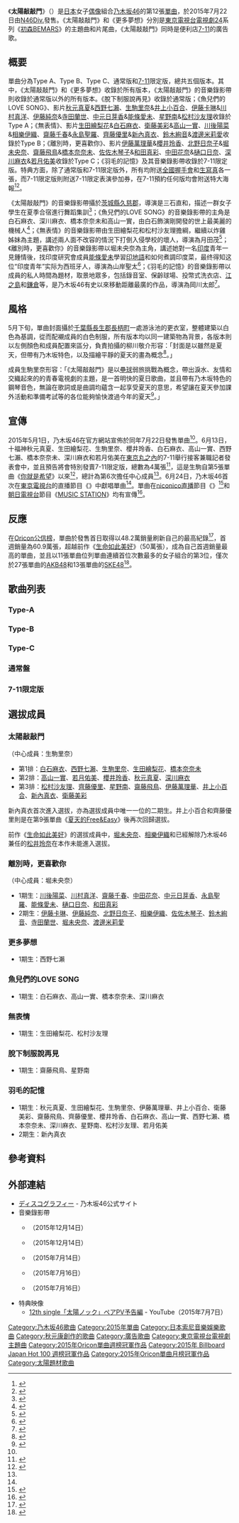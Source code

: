 {{Infobox song
| type       = single
| name       = 太陽敲敲門
| original_name = 太陽ノック
| language   = ja
| artist     = [[乃木坂46|乃木坂46]]
| album      = [[屬於我們的位子|屬於我們的位子]]
| cover      = taiyou nokku.jpg
| B-side     = 更多夢想（{{lang|ja|もう少しの夢}}）<br/>魚兒們的LOVE SONG（{{lang|ja|魚たちのLOVE SONG}}，Type A）<br/>無表情（{{lang|ja|無表情}}，Type B）<br/>離別時，更喜歡你（{{lang|ja|別れ際、もっと好きになる}}，Type C）<br/>脫下制服說再見…（{{lang|ja|制服を脱いでサヨナラを･･･}}，通常版）<br/>羽毛的記憶（{{lang|ja|羽根の記憶}}，[[7-11|7-11]]限定版）
| released   = 2015年7月22日
| format     = [[單曲|單曲]]
| recorded   = 2015年<br/>{{JPN}}
| genre      = [[J-POP|J-POP]]
| length     = 
| label      = [[Sony_Music_Records|N46Div.]]
| lyricist   = [[秋元康|秋元康]]
| composer   = 黑須克彥
| producer   = [[秋元康|秋元康]]
| certification = 
| chart_position = * 週榜第1位<small>（[[Oricon公信榜|Oricon]]）</small>
* 2015年7月度月排名第1名
* 2015年度年榜第7名（Oricon）
| chronology = [[乃木坂46|乃木坂46]]
| next_title = [[此刻，想說話的對象|此刻，想說話的對象]]
| next_year  = 2015
| prev_title = [[生命如此美好|生命如此美好]]
| prev_year  = 2015
| misc       = 
}}
《'''太陽敲敲門'''》（{{jpn|j=太陽ノック|hg=たいようノック|rm=Taiyō nokku}}）是[[日本|日本]]女子[[日本偶像|偶像]]組合[[乃木坂46|乃木坂46]]的第12張[[單曲|單曲]]，於2015年7月22日由[[Sony_Music_Records|N46Div.]]發售。《太陽敲敲門》和《更多夢想》分別是[[東京電視台|東京電視台]][[電視劇24|電視劇24]]系列《[[初森BEMARS|初森BEMARS]]》的主題曲和片尾曲，《太陽敲敲門》同時是便利店[[7-11|7-11]]的廣告歌。

== 概要 ==
單曲分為Type A、Type B、Type C、通常版和[[7-11|7-11]]限定版，總共五個版本。其中，《太陽敲敲門》和《更多夢想》收錄於所有版本，《太陽敲敲門》的音樂錄影帶則收錄於通常版以外的所有版本。《脫下制服說再見》收錄於通常版；《魚兒們的LOVE SONG》、影片[[秋元真夏|秋元真夏]]&[[西野七瀨|西野七瀨]]、[[生駒里奈|生駒里奈]]&[[井上小百合|井上小百合]]、[[伊藤卡琳|伊藤卡琳]]&[[川村真洋|川村真洋]]、[[伊藤純奈|伊藤純奈]]&[[寺田蘭世|寺田蘭世]]、[[中元日芽香|中元日芽香]]&[[能條愛未|能條愛未]]、[[星野南|星野南]]&[[松村沙友理|松村沙友理]]收錄於Type A；《無表情》、影片[[生田繪梨花|生田繪梨花]]&[[白石麻衣|白石麻衣]]、[[衛藤美彩|衛藤美彩]]&[[高山一實|高山一實]]、[[川後陽菜|川後陽菜]]&[[相樂伊織|相樂伊織]]、[[齋藤千春|齋藤千春]]&[[永島聖羅|永島聖羅]]、[[齊藤優里|齊藤優里]]&[[新內真衣|新內真衣]]、[[鈴木絢音|鈴木絢音]]&[[渡邊米莉愛|渡邊米莉愛]]收錄於Type B；《離別時，更喜歡你》、影片[[伊藤萬理華|伊藤萬理華]]&[[櫻井玲香|櫻井玲香]]、[[北野日奈子|北野日奈子]]&[[堀未央奈|堀未央奈]]、[[齋藤飛鳥|齋藤飛鳥]]&[[橋本奈奈未|橋本奈奈未]]、[[佐佐木琴子|佐佐木琴子]]&[[和田真彩|和田真彩]]、[[中田花奈|中田花奈]]&[[樋口日奈|樋口日奈]]、[[深川麻衣|深川麻衣]]&[[若月佑美|若月佑美]]收錄於Type C；《羽毛的記憶》及其音樂錄影帶收錄於7-11限定版。特典方面，除了通常版和7-11限定版外，所有均附送[[握手會|全國握手會]]和[[生寫真|生寫真]]各一張，而7-11限定版則附送7-11限定表演參加券，在7-11預約任何版均會附送特大海報<ref name="乃木坂46の12thシングル「太陽ノック」が、2015年7月22日（水）に発売決定！！">{{cite web |url=http://www.nogizaka46.com/news/2015/05/4612th2015722.php |script-title=ja:乃木坂46の12thシングル「太陽ノック」が、2015年7月22日（水）に発売決定！！ |publisher=乃木坂46 |date=2015-05-01 |accessdate=2015-07-28 |language=ja |archive-date=2015-07-01 |archive-url=https://web.archive.org/web/20150701233954/http://www.nogizaka46.com/news/2015/05/4612th2015722.php |dead-url=no }}</ref><ref>{{cite web |url=http://www.nogizaka46.com/news/2015/07/46-12th.php |script-title=ja:乃木坂46 12thシングル「太陽ノック」商品概要決定のお知らせ |publisher=乃木坂46 |date=2015-07-12 |accessdate=2015-07-28 |language=ja |archive-date=2015-07-21 |archive-url=https://web.archive.org/web/20150721200443/http://www.nogizaka46.com/news/2015/07/46-12th.php |dead-url=no }}</ref>。

《太陽敲敲門》的音樂錄影帶攝於[[茨城縣|茨城縣]][[久慈郡|久慈郡]]，導演是三石直和，描述一群女子學生在夏季合宿進行舞蹈集訓<ref>{{cite web |url=http://www.nogizaka46.com/news/2015/06/12thmusic-video.php |script-title=ja:ダンスを完成させる事が出来るのか？！12thシングル「太陽ノック」Music Videoが遂に公開！！ |publisher=[[乃木坂46|乃木坂46]] |date=2015-06-25 |accessdate=2015-07-28 |language=ja |archive-date=2015-07-15 |archive-url=https://web.archive.org/web/20150715044131/http://www.nogizaka46.com/news/2015/06/12thmusic-video.php |dead-url=no }}</ref>；《魚兒們的LOVE SONG》的音樂錄影帶的主角是白石麻衣、深川麻衣、橋本奈奈未和高山一實，由白石飾演剛開發的世上最美麗的機械人<ref>{{cite web |url=http://www.billboard-japan.com/d_news/detail/30057/2 |script-title=ja:乃木坂46「魚たちのLOVE SONG」MV 白石麻衣扮する世の中で最も美しいロボット開発 |publisher=告示牌 |date=2015-07-17 |accessdate=2015-07-29 |language=ja |archive-date=2015-09-24 |archive-url=https://web.archive.org/web/20150924070753/http://www.billboard-japan.com/d_news/detail/30057/2 |dead-url=no }}</ref>；《無表情》的音樂錄影帶由生田繪梨花和松村沙友理擔綱，繼續以炸雞姊妹為主題，講述兩人面不改容的情況下打倒入侵學校的壞人，導演為月田茂<ref>{{cite web |url=http://www.billboard-japan.com/d_news/detail/30058 |script-title=ja:乃木坂46「無表情」MV 生田絵梨花＆松村沙友理“からあげ姉妹”再登場 |publisher=告示牌 |date=2015-07-17 |accessdate=2015-07-29 |language=ja |archive-date=2015-09-24 |archive-url=https://web.archive.org/web/20150924070757/http://www.billboard-japan.com/d_news/detail/30058 |dead-url=no }}</ref>；《離別時，更喜歡你》的音樂錄影帶以堀未央奈為主角，講述她對一名[[印度|印度]]青年一見鍾情後，找印度研究會成員[[能條愛未|能條愛未]]學習[[印地語|印地語]]和如何煮調印度菜，最终得知这位“印度青年”实际为西班牙人，導演為山岸聖太<ref>{{cite web |url=http://www.barks.jp/news/?id=1000117711 |script-title=ja:乃木坂46、堀未央奈がインド人に一目ぼれ？ |publisher=BARKS |date=2015-07-15 |accessdate=2015-07-29 |language=ja |archive-date=2015-07-25 |archive-url=https://web.archive.org/web/20150725123130/http://www.barks.jp/news/?id=1000117711 |dead-url=no }}</ref>；《羽毛的記憶》的音樂錄影帶以成員的私人時間為題材，取景地眾多，包括錄音室、保齡球場、投幣式洗衣店、[[江之島|江之島]]和[[鎌倉|鎌倉]]等，是乃木坂46有史以來移動距離最廣的作品，導演為岡川太郎<ref>{{cite web |url=http://www.barks.jp/news/?id=1000117334 |script-title=ja:乃木坂46、メンバーの日常風景がダンスで繋がる「羽根の記憶」MV公開 |publisher=BARKS |date=2015-07-03 |accessdate=2015-07-28 |language=ja |archive-date=2015-07-25 |archive-url=https://web.archive.org/web/20150725135809/http://www.barks.jp/news/?id=1000117334 |dead-url=no }}</ref>。

==風格==
5月下旬，單曲封面攝於[[千葉縣|千葉縣]][[長生郡|長生郡]][[長柄町|長柄町]]一處游泳池的更衣室，整體建築以白色為基調，從而配襯成員的白色制服，所有版本均以同一建築物為背景，各版本則以左側顏色和成員配置來區分，負責拍攝的柳川敬介形容：「封面是以雖然是夏天，但帶有乃木坂特色，以及描繪平靜的夏天的畫為概念<ref>{{cite web |url=http://natalie.mu/music/news/151729 |script-title=ja:乃木坂46“はしゃいでないけど夏っぽい”新作ジャケ公開 |publisher=natalie |date=2015-06-24 |accessdate=2015-07-28 |language=ja |archive-date=2015-08-06 |archive-url=https://web.archive.org/web/20150806190421/http://natalie.mu/music/news/151729 |dead-url=no }}</ref>。」

成員生駒里奈形容：「《太陽敲敲門》是以[[壘球|壘球]]弱旅挑戰為概念，帶出淚水、友情和{{Link-ja|魔球 (棒球)|魔球|魔球}}交織起來的{{Link-ja|運動根性|スポ根}}的青春電視劇的主題，是一首明快的夏日歌曲，並且帶有乃木坂特色的鋼琴音色，無論在歌詞或是曲調均蘊含一起享受夏天的意思，希望讓在夏天參加課外活動和準備考試等的各位能夠愉快渡過今年的夏天<ref name="乃木坂46、初主演ドラマ主題歌に生駒センター曲「自分の人生の思い出に」">{{cite web |url=http://www.oricon.co.jp/news/2054796/ |script-title=ja:乃木坂46、初主演ドラマ主題歌に生駒センター曲「自分の人生の思い出に」 |publisher=Oricon |date=2015-06-24 |accessdate=2015-07-28 |language=ja |archive-date=2015-07-31 |archive-url=https://web.archive.org/web/20150731153917/http://www.oricon.co.jp/news/2054796/ |dead-url=no }}</ref>。」

==宣傳==
2015年5月1日，乃木坂46在官方網站宣佈於同年7月22日發售單曲<ref name="乃木坂46の12thシングル「太陽ノック」が、2015年7月22日（水）に発売決定！！"/>。6月13日，十福神秋元真夏、生田繪梨花、生駒里奈、櫻井玲香、白石麻衣、高山一實、西野七瀨、橋本奈奈未、深川麻衣和若月佑美在[[東京|東京]][[丸之內|丸之內]]的7-11舉行接客兼職記者發表會中，並且預告將會特別發賣7-11限定版，總數為4萬張<ref>{{cite web |url=http://www.oricon.co.jp/news/2054199/ |script-title=ja:乃木坂46“十福神”、セブン-イレブンで接客バイト「雇ってください」 |publisher=[[Oricon|Oricon]] |date=2015-06-13 |accessdate=2015-07-28 |language=ja |archive-date=2015-08-01 |archive-url=https://web.archive.org/web/20150801132428/http://www.oricon.co.jp/news/2054199/ |dead-url=no }}</ref>，這是生駒自第5張單曲《[[你就是希望|你就是希望]]》以來<ref>{{cite web |url=http://natalie.mu/music/news/150513 |script-title=ja:乃木坂46、生駒センターの最新シングルは「太陽ノック」 |publisher=[[Natalie_(網站)|natalie]] |date=2015-06-13 |accessdate=2015-07-28 |language=ja |archive-date=2015-08-16 |archive-url=https://web.archive.org/web/20150816192358/http://natalie.mu/music/news/150513 |dead-url=no }}</ref>，總計為第6次擔任中心成員<ref name="乃木坂46、初主演ドラマ主題歌に生駒センター曲「自分の人生の思い出に」"/>。6月24日，乃木坂46首次在[[東京電視台|東京電視台]]的直播節目《{{Link-ja|東京電視台音樂祭|テレ東音楽祭}}》中獻唱單曲<ref name="乃木坂46、初主演ドラマ主題歌に生駒センター曲「自分の人生の思い出に」"/>。單曲在[[niconico直播|niconico直播]]節目《{{Link-ja|喜歡直播偶像|生のアイドルが好き}}》<ref>{{cite web |url=http://www.billboard-japan.com/d_news/detail/30146 |script-title=ja:乃木坂46 松村＆中田MC『生のアイドルが好き』7/22放送決定 ゲストにPASSPO☆/predia/palet/アイドリング!!!ら出演 |publisher=[[告示牌_(雜誌)|告示牌]] |date=2015-07-21 |accessdate=2015-07-28 |language=ja |archive-date=2015-07-24 |archive-url=https://web.archive.org/web/20150724134327/http://www.billboard-japan.com/d_news/detail/30146 |dead-url=no }}</ref>和[[朝日電視台|朝日電視台]]節目《[[MUSIC_STATION|MUSIC STATION]]》均有宣傳<ref>{{cite web |url=http://zasshi.news.yahoo.co.jp/article?a=20150724-00000007-the_tv-ent |script-title=ja:フジロックのヘッドライナー・MUSEが「Mステ」に！ |publisher=[[Yahoo|Yahoo]] |date=2015-07-24 |accessdate=2015-07-29 |language=ja |deadurl=yes |archiveurl=https://archive.is/20150728154137/http://zasshi.news.yahoo.co.jp/article?a=20150724-00000007-the_tv-ent |archivedate=2015-07-28 }}</ref>。

==反應==
在[[Oricon公信榜|Oricon公信榜]]，單曲於發售首日取得以48.2萬銷量刷新自己的最高紀錄<ref>{{cite web |url=http://www.nikkansports.com/entertainment/akb48/news/1511702.html |script-title=ja:乃木坂の生駒里奈「痛くない」主演映画で演技力自慢 |publisher=[[日刊體育|日刊體育]] |date=2015-07-23 |accessdate=2015-07-28 |language=ja |archive-date=2015-07-27 |archive-url=https://web.archive.org/web/20150727042248/http://www.nikkansports.com/entertainment/akb48/news/1511702.html |dead-url=no }}</ref>，首週銷量為60.9萬張，超越前作《[[生命如此美好|生命如此美好]]》（50萬張），成為自己首週銷量最高的單曲，並且以11張單曲位列單曲連續首位次數最多的女子組合的第3位，僅次於27張單曲的[[AKB48|AKB48]]和13張單曲的[[SKE48|SKE48]]<ref>{{cite web |url=http://www.oricon.co.jp/news/2056708/full/ |script-title=ja:【オリコン】乃木坂46、生駒センター復帰曲1位 自己最高10万枚増の60.9万枚 |publisher=Oricon |date=2015-07-28 |accessdate=2015-07-29 |language=ja |archive-date=2015-07-31 |archive-url=https://web.archive.org/web/20150731204210/http://www.oricon.co.jp/news/2056708/full/ |dead-url=no }}</ref>。

== 歌曲列表 ==
=== Type-A ===
{{tracklist
| collapsed       = 
| headline        = CD
| extra_column    = 編曲
| total_length    = 
| all_lyrics      = [[秋元康|秋元康]]
| title1          = 太陽敲敲門
| note1           = 
| music1          = {{Link-ja|黑須克彥|黒須克彦}}
| extra1          = {{Link-ja|長田直之|長田直之}}
| length1         =
| title2          = 更多夢想
| note2           = 
| music2          = {{Link-ja|丸谷學|丸谷マナブ}}
| extra2          = {{Link-ja|野中雄一|野中“まさ”雄一}}
| length2         = 
| title3          = 魚兒們的LOVE SONG
| note3           = 
| music3          = {{Link-ja|渡邊拓也|渡辺拓也}}
| extra3          = 渡邊拓也
| length3         = 
| title4          = 太陽敲敲門 off vocal ver.
| note4           = 
| music4          = 
| extra4          = 
| length4         = 
| title5          = 更多夢想 off vocal ver.
| note5           = 
| music5          = 
| extra5          = 
| length5         = 
| title6          = 魚兒們的LOVE SONG off vocal ver.
| note6           = 
| music6          = 
| extra6          = 
| length6         = 
}}
{{tracklist
| collapsed       = 
| headline        = DVD
| extra_column    = 導演
| total_length    = 
| title1          = 太陽敲敲門 music video
| extra1          = 三石直和
| length1         = 
| title2          = 魚兒們的LOVE SONG music video
| extra2          = 中村太洸
| length2         = 
| title3          = 秋元真夏＆西野七瀬
| extra3          = 柴谷麻以和淺田友梨
| length3         = 
| title4          = 生駒里奈＆井上小百合
| extra4          = {{Link-ja|熊坂出|熊坂出}}
| length4         = 
| title5          = 伊藤卡琳＆川村真洋	
| extra5          = 小田學
| length5         = 
| title6          = 伊藤純奈＆寺田蘭世
| extra6          = 中島望
| length6         = 
| title7          = 中元日芽香＆能條愛未
| extra7          = 山本篤彦
| length7         = 
| title8          = 星野南＆松村沙友理
| extra8          = 山田篤宏
| length8        = 
}}

=== Type-B ===
{{tracklist
| collapsed       = 
| headline        = CD
| extra_column    = 編曲
| total_length    = 
| all_lyrics      = 秋元康
| title1          = 太陽敲敲門
| note1           = 
| music1          = 黑須克彥
| extra1          = 長田直之
| length1         =
| title2          = 更多夢想
| note2           = 
| music2          = 丸谷學
| extra2          = 野中雄一
| length2         = 
| title3          = 無表情
| note3           = 
| music3          = Akira Sunset
| extra3          = Akira Sunset
| length3         = 
| title4          = 太陽敲敲門 off vocal ver.
| note4           = 
| music4          = 
| extra4          = 
| length4         = 
| title5          = 更多夢想 off vocal ver.
| note5           = 
| music5          = 
| extra5          = 
| length5         = 
| title6          = 無表情 off vocal ver.
| note6           = 
| music6          = 
| extra6          = 
| length6         = 
}}
{{tracklist
| collapsed       = 
| headline        = DVD
| extra_column    = 導演
| total_length    = 
| title1          = 太陽敲敲門 music video
| extra1          = 三石直和
| length1         = 
| title2          = 無表情 music video
| extra2         = 月田茂、山本篤彥和柴谷麻以
| length2         = 
| title3         = 生田繪梨花＆白石麻衣
| extra3         = 山岸聖太、{{Link-ja|岩崎宇大|岩崎う大}}（角色）
| length3        = 
| title4          = 衛藤美彩＆高山一實
| extra4         = 廣岡秀司和大來優
| length4         = 
| title5          = 川後陽菜＆相樂伊織
| extra5         = 大石雄士・高野千紗
| length5         = 
| title6          = 齋藤千春＆永島聖羅
| extra6         = 田中聰和錢谷侑
| length6         = 
| title7          = 齊藤優里＆新內真衣
| extra7         = 中川英明、水落豐和尾形直哉
| length7         = 
| title8          = 鈴木絢音＆渡邊米莉愛
| extra8         = ZUMI
| length8         = 
}}

=== Type-C ===
{{tracklist
| collapsed       = 
| headline        = CD
| extra_column    = 編曲
| total_length    = 
| all_lyrics      = 秋元康
| title1          = 太陽敲敲門
| note1           = 
| music1          = 黑須克彥
| extra1          = 長田直之
| length1         =
| title2          = 更多夢想
| note2           = 
| music2          = 丸谷學
| extra2          = 野中雄一
| length2         = 
| title3          = 離別時，更喜歡你
| note3           = 
| music3          = Akira Sunset、{{Link-ja|ha-j|ha-j}}
| extra3          = Akira Sunset、ha-j
| length3         = 
| title4          = 太陽敲敲門 off vocal ver.
| note4           = 
| music4          = 
| extra4          = 
| length4         = 
| title5          = 更多夢想 off vocal ver.
| note5           = 
| music5          = 
| extra5          = 
| length5         = 
| title6          = 離別時，更喜歡你 off vocal ver.
| note6           = 
| music6          = 
| extra6          = 
| length6         = 
}}
{{tracklist
| collapsed       = 
| headline        = DVD
| extra_column    = 導演
| total_length    = 
| title1          = 太陽敲敲門 music video
| extra1          = 三石直和
| length1         = 
| title2          = 離別時，更喜歡你 music video
| extra2          = 山岸聖太
| length2         = 
| title3          = 伊藤萬理華＆櫻井玲香
| extra3          = 山岸聖太
| length3         = 
| title4          = 北野日奈子＆堀未央奈
| extra4          = {{Link-ja|今泉力哉|今泉力哉}}
| length4         = 
| title5          = 齋藤飛鳥＆橋本奈奈未
| extra5          = {{Link-ja|白石和彌|白石和彌}}
| length5         = 
| title6          = 佐佐木琴子＆和田真那
| extra6          = 大津裕基和竹林亮
| length6         = 
| title7          = 中田花奈＆樋口日奈
| extra7          = 前田彩
| length7         = 
| title8          = 深川麻衣＆若月佑美
| extra8          = {{Link-ja|頃安祐良|頃安祐良}}
| length8         = 
}}

=== 通常盤 ===
{{tracklist
| collapsed       = 
| headline        = CD
| extra_column    = 編曲
| total_length    = 
| all_lyrics      = 秋元康
| title1          = 太陽敲敲門
| note1           = 
| music1          = 黑須克彥
| extra1          = 長田直之
| length1         =
| title2          = 更多夢想
| note2           = 
| music2          = 丸谷學
| extra2          = 野中雄一
| length2         = 
| title3          = 脫下制服說再見
| note3           = 
| music3          = {{Link-ja|古川貴浩|古川貴浩}}
| extra3          = 古川貴浩
| length3         = 
| title4          = 太陽敲敲門 off vocal ver.
| note4           = 
| music4          = 
| extra4          = 
| length4         = 
| title5          = 更多夢想 off vocal ver.
| note5           = 
| music5          = 
| extra5          = 
| length5         = 
| title6          = 脫下制服說再見 off vocal ver.
| note6           = 
| music6          = 
| extra6          = 
| length6         = 
}}

=== 7-11限定版  ===
{{tracklist
| collapsed       = 
| headline        = CD
| extra_column    = 編曲
| total_length    = 
| all_lyrics      = 秋元康
| title1          = 太陽敲敲門
| note1           = 
| music1          = 黑須克彥
| extra1          = 長田直之
| length1         =
| title2          = 更多夢想
| note2           = 
| music2          = 丸谷學
| extra2          = 野中雄一
| length2         = 
| title3          = 羽毛之記憶
| note3           = 
| music3          = [[杉山勝彥|杉山勝彥]]
| extra3          = 杉山勝彥、{{Link-ja|有木龍郎|有木竜郎}}
| length3         = 
| title4          = 太陽敲敲門 off vocal ver.
| note4           = 
| music4          = 
| extra4          = 
| length4         = 
| title5          = 更多夢想 off vocal ver.
| note5           = 
| music5          = 
| extra5          = 
| length5         = 
| title6          = 羽毛之記憶 off vocal ver.
| note6           = 
| music6          = 
| extra6          = 
| length6         = 
}}
{{tracklist
| collapsed       = 
| headline        = DVD
| extra_column    = 導演
| total_length    = 
| title1          = 太陽敲敲門 music video
| extra1          = 三石直和
| length1         = 
| title2          = 羽毛之記憶 music video
| extra2          = 岡川太郎
| length2         = 
}}

== 選拔成員 ==
=== 太陽敲敲門 ===
（中心成員：生駒里奈）
* 第1排：[[白石麻衣|白石麻衣]]、[[西野七瀨|西野七瀨]]、[[生駒里奈|生駒里奈]]、[[生田繪梨花|生田繪梨花]]、[[橋本奈奈未|橋本奈奈未]]
* 第2排：[[高山一實|高山一實]]、[[若月佑美|若月佑美]]、[[櫻井玲香|櫻井玲香]]、[[秋元真夏|秋元真夏]]、[[深川麻衣|深川麻衣]]
* 第3排：[[松村沙友理|松村沙友理]]、[[齊藤優里|齊藤優里]]、[[星野南|星野南]]、[[齋藤飛鳥|齋藤飛鳥]]、[[伊藤萬理華|伊藤萬理華]]、[[井上小百合|井上小百合]]、[[新內真衣|新內真衣]]、[[衛藤美彩|衛藤美彩]]
新內真衣首次進入選拔，亦為選拔成員中唯一一位的二期生。井上小百合和齊藤優里則是在第9張單曲《[[夏天的Free&Easy|夏天的Free&Easy]]》後再次回歸選拔。

前作《[[生命如此美好|生命如此美好]]》的選拔成員中，[[堀未央奈|堀未央奈]]、[[相樂伊織|相樂伊織]]和已經解除乃木坂46兼任的[[松井玲奈|松井玲奈]]在本作未能進入選拔。

=== 離別時，更喜歡你 ===
（中心成員：堀未央奈）
*1期生：[[川後陽菜|川後陽菜]]、[[川村真洋|川村真洋]]、[[齋藤千春|齋藤千春]]、[[中田花奈|中田花奈]]、[[中元日芽香|中元日芽香]]、[[永島聖羅|永島聖羅]]、[[能條愛未|能條愛未]]、[[樋口日奈|樋口日奈]]、[[和田真彩|和田真彩]]
*2期生：[[伊藤卡琳|伊藤卡琳]]、[[伊藤純奈|伊藤純奈]]、[[北野日奈子|北野日奈子]]、[[相樂伊織|相樂伊織]]、[[佐佐木琴子|佐佐木琴子]]、[[鈴木絢音|鈴木絢音]]、[[寺田蘭世|寺田蘭世]]、[[堀未央奈|堀未央奈]]、[[渡邊米莉愛|渡邊米莉愛]]

=== 更多夢想 ===
* 1期生：西野七瀨

=== 魚兒們的LOVE SONG ===
* 1期生：白石麻衣、高山一實、橋本奈奈未、深川麻衣

=== 無表情 ===
* 1期生：生田繪梨花、松村沙友理

=== 脫下制服說再見 ===
* 1期生：齋藤飛鳥、星野南

=== 羽毛的記憶 ===
* 1期生：秋元真夏、生田繪梨花、生駒里奈、伊藤萬理華、井上小百合、衛藤美彩、齋藤飛鳥、齊藤優里、櫻井玲香、白石麻衣、高山一實、西野七瀨、橋本奈奈未、深川麻衣、星野南、松村沙友理、若月佑美
* 2期生：新內真衣

== 參考資料 ==
{{Reflist}}
== 外部連結 ==
* [https://www.nogizaka46.com/discography/archive/?SRCL-8840 ディスコグラフィー] {{Wayback|url=https://www.nogizaka46.com/discography/archive/?SRCL-8840 |date=20210514135040 }} - 乃木坂46公式サイト
* 音樂錄影帶
** {{YouTube|mduCFW2Ny-8|乃木坂46 『太陽ノック』Short Ver.}}（2015年12月14日）
** {{YouTube|MslQpCM11sA|乃木坂46 『羽根の記憶』Short Ver.}}（2015年12月14日）
** {{YouTube|8_sadJU4sbI|乃木坂46 『別れ際、もっと好きになる』予告編}}（2015年7月14日）
** {{YouTube|ZVP2AGzkJQEI|乃木坂46 『魚たちのLOVE SONG』予告編}}（2015年7月16日）
** {{YouTube|lXJLvF49M6g|乃木坂46 『無表情』予告編}}（2015年7月16日）
* 特典映像
** [https://www.youtube.com/playlist?list=PLDUMgL1jIEfMpxy-MD6czc_UeiJ_7A8ST 12th single「太陽ノック」ペアPV予告編] {{Wayback|url=https://www.youtube.com/playlist?list=PLDUMgL1jIEfMpxy-MD6czc_UeiJ_7A8ST |date=20210514135042 }} - YouTube（2015年7月7日）

{{乃木坂46}}
{{Oricon單曲週榜冠軍 (2015年)|2015年8月3日}}
{{Billboard JAPAN Hot 100 週榜冠軍 (2015年)|2015年8月3日}}
{{Oricon單曲月榜冠軍 (2010年代後期)|2015年7月}}
{{東京電視台電視劇24主題曲2010年代}}

{{DEFAULTSORT:Taiyō nokku}}
[[Category:乃木坂46歌曲|Category:乃木坂46歌曲]]
[[Category:2015年單曲|Category:2015年單曲]]
[[Category:日本索尼音樂娛樂歌曲|Category:日本索尼音樂娛樂歌曲]]
[[Category:秋元康創作的歌曲|Category:秋元康創作的歌曲]]
[[Category:廣告歌曲|Category:廣告歌曲]]
[[Category:東京電視台電視劇主題曲|Category:東京電視台電視劇主題曲]]
[[Category:2015年Oricon單曲週榜冠軍作品|Category:2015年Oricon單曲週榜冠軍作品]]
[[Category:2015年_Billboard_Japan_Hot_100_週榜冠軍作品|Category:2015年 Billboard Japan Hot 100 週榜冠軍作品]]
[[Category:2015年Oricon單曲月榜冠軍作品|Category:2015年Oricon單曲月榜冠軍作品]]
[[Category:太陽題材歌曲|Category:太陽題材歌曲]]